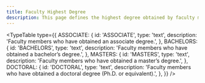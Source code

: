 ```yaml
---
title: Faculty Highest Degree
description: This page defines the highest degree obtained by faculty members.
---
```


<TypeTable
  type={{
    ASSOCIATE: {
      id: 'ASSOCIATE',
      type: 'text',
      description: 'Faculty members who have obtained an associate degree.',
    },
    BACHELORS: {
      id: 'BACHELORS',
      type: 'text',
      description: 'Faculty members who have obtained a bachelor’s degree.',
    },
    MASTERS: {
      id: 'MASTERS',
      type: 'text',
      description: 'Faculty members who have obtained a master’s degree.',
    },
    DOCTORAL: {
      id: 'DOCTORAL',
      type: 'text',
      description:
        'Faculty members who have obtained a doctoral degree (Ph.D. or equivalent).',
    },
  }}
/>
